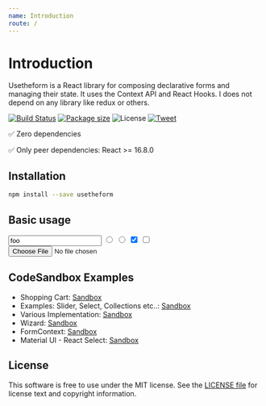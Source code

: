 ```yaml
---
name: Introduction
route: /
---
```



# Introduction

Usetheform is a React library for composing declarative forms and managing their state. It uses the Context API and React Hooks. I does not depend on any library like redux or others.

[![Build Status](https://travis-ci.org/iusehooks/usetheform.svg?branch=master)](https://travis-ci.org/iusehooks/usetheform) [![Package size](https://img.shields.io/bundlephobia/minzip/usetheform.svg)](https://bundlephobia.com/result?p=usetheform) ![License](https://img.shields.io/npm/l/usetheform.svg?style=flat) [![Tweet](https://img.shields.io/twitter/url/http/shields.io.svg?style=social)](https://twitter.com/intent/tweet?text=React%20library%20for%20composing%20declarative%20forms%2C%20manage%20their%20state%2C%20handling%20their%20validation%20and%20much%20more&url=https://github.com/iusehooks/usetheform&hashtags=reactjs,webdev,javascript,forms,reacthooks)

✅ Zero dependencies 

✅ Only peer dependencies: React >= 16.8.0

## Installation

```sh
npm install --save usetheform
```

## Basic usage

<Playground>
  <Form>
    <Input type="text" name="name" value="foo" />
    <Input type="radio" name="sex" value="M" />
    <Input type="radio" name="sex" value="F" />
    <Input type="checkbox" name="one" checked />
    <Input type="checkbox" name="second" />
    <Input type="file" name="file" />
  </Form>
</Playground>

## CodeSandbox Examples

- Shopping Cart: [Sandbox](https://codesandbox.io/s/shopping-cart-97y5k)
- Examples: Slider, Select, Collections etc..: [Sandbox](https://codesandbox.io/s/formexample2-mmcjs)
- Various Implementation: [Sandbox](https://codesandbox.io/s/035l4l75ln)
- Wizard: [Sandbox](https://codesandbox.io/s/v680xok7k7)
- FormContext: [Sandbox](https://codesandbox.io/s/formcontext-ukvc5)
- Material UI - React Select: [Sandbox](https://codesandbox.io/s/materialuireactselect-6ufc2)

## License

This software is free to use under the MIT license.
See the [LICENSE file](https://github.com/iusehooks/usetheform/blob/master/LICENSE.md) for license text and copyright information.